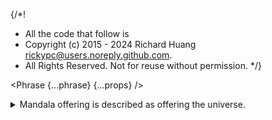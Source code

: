 {/*!
 * All the code that follow is
 * Copyright (c) 2015 - 2024 Richard Huang <rickypc@users.noreply.github.com>.
 * All Rights Reserved. Not for reuse without permission.
 */}


<Phrase {...phrase} {...props} />

<details>
  <summary>
    Mandala offering is described as offering the universe.
  </summary>
  <div>
    {/* @ts-ignore */}
    > Oṃ guru Noble Tārā and retinues, I offer up this jewel mandala

    <MultiLingual {...phrase} />
  </div>
</details>
